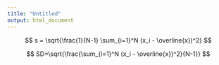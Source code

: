```yaml
---
title: "Untitled"
output: html_document
---
```



$$
s = \sqrt{\frac{1}{N-1} \sum_{i=1}^N (x_i - \overline{x})^2}
$$


$$
SD=\sqrt{\frac{\sum_{i=1}^N (x_i - \overline{x})^2}{N-1}}
$$